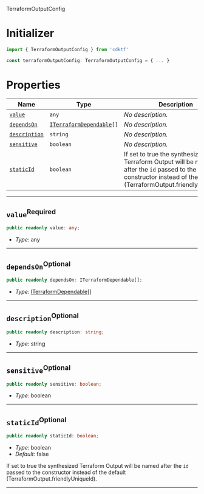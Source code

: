  TerraformOutputConfig <a name="TerraformOutputConfig" id="cdktf.TerraformOutputConfig"></a>

# Initializer <a name="Initializer" id="cdktf.TerraformOutputConfig.Initializer"></a>

```typescript
import { TerraformOutputConfig } from 'cdktf'

const terraformOutputConfig: TerraformOutputConfig = { ... }
```

# Properties <a name="Properties" id="Properties"></a>

| **Name** | **Type** | **Description** |
| --- | --- | --- |
| <code><a href="#cdktf.TerraformOutputConfig.property.value">value</a></code> | <code>any</code> | *No description.* |
| <code><a href="#cdktf.TerraformOutputConfig.property.dependsOn">dependsOn</a></code> | <code><a href="#cdktf.ITerraformDependable">ITerraformDependable</a>[]</code> | *No description.* |
| <code><a href="#cdktf.TerraformOutputConfig.property.description">description</a></code> | <code>string</code> | *No description.* |
| <code><a href="#cdktf.TerraformOutputConfig.property.sensitive">sensitive</a></code> | <code>boolean</code> | *No description.* |
| <code><a href="#cdktf.TerraformOutputConfig.property.staticId">staticId</a></code> | <code>boolean</code> | If set to true the synthesized Terraform Output will be named after the `id` passed to the constructor instead of the default (TerraformOutput.friendlyUniqueId). |

---

## `value`<sup>Required</sup> <a name="value" id="cdktf.TerraformOutputConfig.property.value"></a>

```typescript
public readonly value: any;
```

- *Type:* any

---

## `dependsOn`<sup>Optional</sup> <a name="dependsOn" id="cdktf.TerraformOutputConfig.property.dependsOn"></a>

```typescript
public readonly dependsOn: ITerraformDependable[];
```

- *Type:* <a href="#cdktf.ITerraformDependable">ITerraformDependable</a>[]

---

## `description`<sup>Optional</sup> <a name="description" id="cdktf.TerraformOutputConfig.property.description"></a>

```typescript
public readonly description: string;
```

- *Type:* string

---

## `sensitive`<sup>Optional</sup> <a name="sensitive" id="cdktf.TerraformOutputConfig.property.sensitive"></a>

```typescript
public readonly sensitive: boolean;
```

- *Type:* boolean

---

## `staticId`<sup>Optional</sup> <a name="staticId" id="cdktf.TerraformOutputConfig.property.staticId"></a>

```typescript
public readonly staticId: boolean;
```

- *Type:* boolean
- *Default:* false

If set to true the synthesized Terraform Output will be named after the `id` passed to the constructor instead of the default (TerraformOutput.friendlyUniqueId).

---
